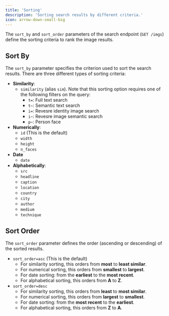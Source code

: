 ```yaml
---
title: 'Sorting'
description: 'Sorting search results by different criteria.'
icon: arrow-down-small-big
---
```

The `sort_by` and `sort_order` parameters of the search endpoint (`GET /imgs`) define the sorting criteria to rank the image results.

## Sort By

The `sort_by` parameter specifies the criterion used to sort the search results. There are three different types of sorting criteria:

- **Similarity**:
  - `similarity` (alias `sim`). Note that this sorting option requires one of the following filters on the query:
    - `t=`: Full text search
    - `t~`: Semantic text search
    - `i=`: Revesre identity image search
    - `i~`: Revesre image semantic search
    - `p~`: Person face
- **Numerically**:
  - `id` (This is the default)
  - `width`
  - `height`
  - `n_faces`
- **Date**
  - `date`
- **Alphabetically**:
  - `src`
  - `headline`
  - `caption`
  - `location`
  - `country`
  - `city`
  - `author`
  - `medium`
  - `technique`

## Sort Order

The `sort_order` parameter defines the order (ascending or descending) of the sorted results.

- `sort_order=asc` (This is the default)
  - For similarity sorting, this orders from **most** to **least similar**.
  - For numerical sorting, this orders from **smallest** to **largest**.
  - For date sorting: from the **earliest** to the **most recent**.
  - For alphabetical sorting, this orders from **A** to **Z**.
- `sort_order=desc`
  - For similarity sorting, this orders from **least** to **most similar**.
  - For numerical sorting, this orders from **largest** to **smallest**.
  - For date sorting: from the **most recent** to the **earliest**.
  - For alphabetical sorting, this orders from **Z** to **A**.
